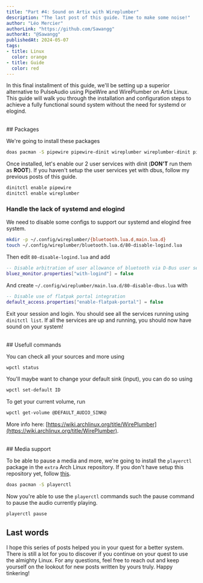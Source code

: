 ```yaml
---
title: "Part #4: Sound on Artix with Wireplumber"
description: "The last post of this guide. Time to make some noise!"
author: "Léo Mercier"
authorLink: "https://github.com/Sawangg"
authorAt: "@Sawangg"
publishedAt: 2024-05-07
tags:
- title: Linux
  color: orange
- title: Guide
  color: red
---
```


In this final installment of this guide, we'll be setting up a superior alternative to PulseAudio using PipeWire and WirePlumber on Artix Linux. This guide will walk you through the installation and configuration steps to achieve a fully functional sound system without the need for systemd or elogind.

<br />
## Packages

We're going to install these packages
```sh
doas pacman -S pipewire pipewire-dinit wireplumber wireplumber-dinit pipewire-alsa pipewire-jack
```

Once installed, let's enable our 2 user services with dinit (**DON'T** run them as **ROOT**). If you haven't setup the user services yet with dbus, follow my previous posts of this guide.
```sh
dinitctl enable pipewire
dinitctl enable wireplumber
```

### Handle the lack of systemd and elogind

We need to disable some configs to support our systemd and elogind free system.
```sh
mkdir -p ~/.config/wireplumber/{bluetooth.lua.d,main.lua.d}
touch ~/.config/wireplumber/bluetooth.lua.d/80-disable-logind.lua
```

Then edit `80-disable-logind.lua` and add
```lua
-- Disable arbitration of user allowance of bluetooth via D-Bus user session
bluez_monitor.properties["with-logind"] = false
```

And create `~/.config/wireplumber/main.lua.d/80-disable-dbus.lua` with
```lua
-- Disable use of flatpak portal integration
default_access.properties["enable-flatpak-portal"] = false
```

Exit your session and login. You should see all the services running using `dinitctl list`. If all the services are up and running, you should now have sound on your system!

<br />
## Usefull commands

You can check all your sources and more using
```sh
wpctl status
```

You'll maybe want to change your default sink (input), you can do so using
```sh
wpctl set-default ID
```

To get your current volume, run
```sh
wpctl get-volume @DEFAULT_AUDIO_SINK@
```

More info here: [https://wiki.archlinux.org/title/WirePlumber](https://wiki.archlinux.org/title/WirePlumber).

<br />
## Media support

To be able to pause a media and more, we're going to install the `playerctl` package in the `extra` Arch Linux repository. If you don't have setup this repository yet, follow [this](https://github.com/Sawangg/dotfiles/wiki/Manage-your-packages#arch-repositories).
```sh
doas pacman -S playerctl
```

Now you're able to use the `playerctl` commands such the pause command to pause the audio currently playing.
```sh
playerctl pause
```

## Last words

I hope this series of posts helped you in your quest for a better system. There is still a lot for you to discover if
you continue on your quest to use the almighty Linux. For any questions, feel free to reach out and keep yourself on the
lookout for new posts written by yours truly. Happy tinkering!
